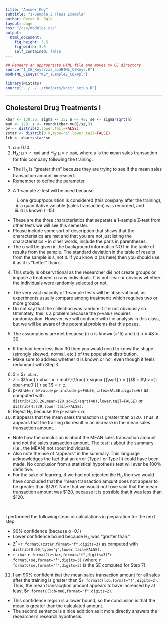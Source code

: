 ```yaml
---
title: "Answer Key"
subtitle: "1-Sample Z Class Example"
author: Derek H. Ogle
layout: page
css: "/css/modules.css"
output:
  html_document:
    fig_height: 3.5
    fig_width: 3.5
    self_contained: false
---
```


```r
## Renders an appropriate HTML file and moves to CE directory
source("1_CE_Keys/zzz_modHTML_CEKeys.R")
modHTML_CEKeys("KEY_1SampleZ_CExmpl")
```
```r
library(NCStats)
source("../../../rhelpers/knitr_setup.R")
```

----

## Cholesterol Drug Treatments I
```r
xbar <- 130.26; sigma <- 15; n <- 48; se <- sigma/sqrt(n)
mu0 <- 120; z <- round((xbar-mu0)/se,3)
pv <- distrib(z,lower.tail=FALSE)
zstar <- distrib(0.9,type="q",lower.tail=FALSE)
lcb <- xbar+zstar*se
```

<ol start="1">
<li>&alpha; = 0.10.</li>
<li>H<sub>A</sub>: &mu; > `r mu0` and H<sub>0</sub>: &mu; = `r mu0`, where &mu; is the mean sales transaction for this company following the training.</li>
</ol>

<div class="alert alert-warning">
<ul>
  <li>The H<sub>A</sub> is "greater than" because they are trying to see if the mean sales transaction amount increased.</li>
  <li>Remember to define the parameter.</li>
</ul>
</div>

<ol start="3">
  <li>A 1-sample Z-test will be used because</li>
  <ol type="i">
    <li>one group/population is considered (this company after the training),</li>
    <li>a quantitative variable (sales transaction) was recorded, and</li>
    <li>&sigma; is known (=15).</li>
  </ol>
</ol>

<div class="alert alert-warning">
<ul>
  <li>These are the three characteristics that separate a 1-sample Z-test from other tests we will see this semester.</li>
  <li>Please include some sort of description that shows that the characteristics are met and that you are not just listing the characteristics -- in other words, include the parts in parentheses.</li>
  <li>The &sigma; will be given in the background information NOT in the table of results from the sample. The standard deviation in the table of results from the sample is s, not &sigma;. If you know &sigma; (as here) then you should use it as it is "better" than s.</li>
</ul>
</div>

<ol start="4">
  <li>This study is observational as the researcher did not create groups or impose a treatment on any individuals. It is not clear or obvious whether the individuals were randomly selected or not.</li>
</ol>

<div class="alert alert-warning">
<ul>
  <li>The very vast majority of 1-sample tests will be observational, as experiments usually compare among treatments which requires two or more groups.</li>
  <li>Do not say that the collection was random if it is not obviously so. Ultimately, this is a problem because the p-value requires randomization. However, we will continue with the analysis in this class, but we will be aware of the potential problems that this poses.</li>
</ul>
</div>

<ol start="5">
  <li>The assumptions are met because (i) &sigma; is known (=15) and  (ii) n = 48 &ge; 30.</li>
</ol>  
  
<div class="alert alert-warning">
<ul>
  <li>If the had been less than 30 then you would need to know the shape (strongly skewed, normal, etc.) of the population distribution.</li>
  <li>Make sure to address whether &sigma; is known or not, even though it feels redundant with Step 3.</li>
</ul>
</div>

<ol start="6">
  <li>x&#772; = $`r xbar`.</li>
  <li>Z = $\frac{`r xbar` = `r mu0`}{\frac{`r sigma`}{\sqrt{`r n`}}}$ = $\frac{`r xbar-mu0`}{`r se`}$ = `r z`.</li>
  <li>p-value=`r kPvalue(pv,include.p=FALSE,latex=FALSE,digits=6)` as computed with `distrib(130.26,mean=120,sd=15/sqrt(48),lower.tail=FALSE)` or `distrib(4.739,lower.tail=FALSE)`.</li>
<li>Reject H<sub>0</sub> because the p-value &lt; &alpha;.</li>
<li>It appears that the mean sales transaction is greater than $120. Thus, it appears that the training did result in an increase in the mean sales transaction amount.</li>
</ol>

<div class="alert alert-warning">
  <ul>
  <li>Note how the conclusion is about the MEAN sales transaction amount and not the sales transaction amount. The test is about the summary (i.e., the MEAN) not about individuals.</li>
  <li>Also note the use of "appears" in the summary. This language acknowledges the fact that an error (Type I or Type II) could have been made. No conclusion from a statistical hypothesis test will ever be 100% definitive.</li>
  <li>For the sake of learning, if we had not rejected the H<sub>0</sub> then we would have concluded that the "mean transaction amount does not appear to be greater than $120". Note that we would not have said that the mean transaction amount was $120, because it is possible that it was less than $120.
  </ul>
</div>

<br>

<div class="alert alert-info">
<p>I performed the following steps or calculations in preparation for the next step.</p>
  <ul>
    <li>90% confidence (because &alpha;=0.1)</li>
    <li>Lower confidence bound because H<sub>A</sub> was "greater than."
    <li>Z<sup>*</sup>=`r formatC(zstar,format="f",digits=3)` as computed with `distrib(0.90,type="q",lower.tail=FALSE)`.
    <li>`r xbar` `r formatC(zstar,format="f",digits=3)`*`r formatC(se,format="f",digits=3)` (where `r formatC(se,format="f",digits=3)` is the SE computed for Step 7).
  </ul>
</div>

<ol start="11">
<li>I am 90% confident that the mean sales transaction amount for all sales after the training is greater than $`r formatC(lcb,format="f",digits=2)`. Thus, the mean transacgtion amount appears to have increased by at least $`r formatC(lcb-mu0,format="f",digits=2)`.
</ol>

<div class="alert alert-warning">
<ul>
  <li>This confidence region is a lower bound, so the conclusion is that the mean is greater than the calculated amount.</li>
  <li>The second sentence is a nice addition as it more directly answers the researcher's research hypothesis.</li>
</ul>
</div>
